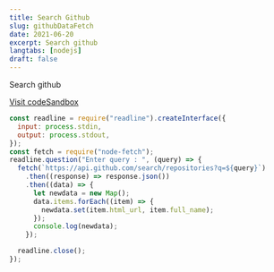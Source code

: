 ```yaml
---
title: Search Github
slug: githubDataFetch
date: 2021-06-20
excerpt: Search github
langtabs: [nodejs]
draft: false
---
```


Search github

<a href="https://codesandbox.io/s/nodefetchgithub-civn7" target="_blank">
  Visit codeSandbox
</a>

```js
const readline = require("readline").createInterface({
  input: process.stdin,
  output: process.stdout,
});
const fetch = require("node-fetch");
readline.question("Enter query : ", (query) => {
  fetch(`https://api.github.com/search/repositories?q=${query}`)
    .then((response) => response.json())
    .then((data) => {
      let newdata = new Map();
      data.items.forEach((item) => {
        newdata.set(item.html_url, item.full_name);
      });
      console.log(newdata);
    });

  readline.close();
});
```

